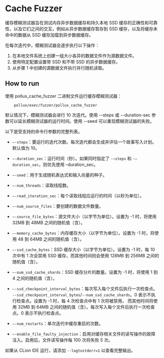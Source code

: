 # Cache Fuzzer

缓存模糊测试器旨在测试内存异步数据缓存和持久本地 SSD 缓存的正确性和可靠性，以及它们之间的交互，例如从异步数据缓存暂存到 SSD 缓存，以及将缓存未命中的数据从 SSD 缓存加载到异步数据缓存。

在每次迭代中，模糊测试器会逐步执行以下操作：
1. 在本地文件系统上创建一组大小各异的数据文件作为源数据文件。
2. 使用特定配置设置带 SSD 和不带 SSD 的异步数据缓存。
3. 从步骤 1 中创建的源数据文件执行并行随机读取。


## How to run

使用 pollux_cache_fuzzer 二进制文件运行缓存模糊测试器：

```text
    pollux/exec/fuzzer/pollux_cache_fuzzer
```

默认情况下，模糊测试器会进行 10 次迭代。使用 --steps
或 --duration-sec 参数可以延长模糊测试器的运行时间。使用 --seed
可以重现模糊测试器的失败。

以下是受支持的命令行参数的完整列表。

* ``–-steps``：要运行的迭代次数。每次迭代都会生成并评估一个故事写入计划。默认值为 10。

* ``–-duration_sec``：运行时间（秒）。如果同时指定了 ``-–steps`` 和 ``-–duration_sec``，则优先使用 –duration_sec。

* ``–-seed``：用于生成随机表达式和输入向量的种子。

* ``–-num_threads``：读取线程数。

* ``–-read_iteration_sec``：每个读取线程应运行的时间（以秒为单位）。

* ``–-num_source_files``：要创建的数据文件数量。

* ``–-source_file_bytes``：源文件大小（以字节为单位）。设置为 -1 时，将使用 32MB 到 48MB 之间的随机值（含）。

* ``–-memory_cache_bytes``：内存缓存大小（以字节为单位）。设置为 -1 时，将使用 48 到 64MB 之间的随机值（含）。

* ``–-ssd_cache_bytes``：SSD 缓存大小（以字节为单位）。设置为 -1 时，每 10 次中有 1 次会禁用 SSD 缓存，而其他时间则会使用 128MB 到
256MB 之间的随机值（含）。

* ``–-num_ssd_cache_shards``：SSD 缓存分片的数量。设置为 -1 时，将使用 1 到 4 之间的随机值（含）。

* ``–-ssd_checkpoint_interval_bytes``：每次写入每个文件后执行一次检查点。
``--ssd_checkpoint_interval_bytes``/``--num_ssd_cache_shards``。0 表示不执行检查点。设置为 -1 时，每 4 次检查点中有 1 次将被禁用，
而其他时间将使用 32MB 到 64MB 之间的随机值（含）。每次写入每个文件后执行一次检查点。0 表示不执行检查点。

* ``–-num_restarts``：单次迭代中缓存重启的次数。

* ``–-enable_file_faulty_injection``：启用对缓存相关文件的读写操作的故障注入。启用后，文件读写操作每 100 次将失败 5 次。

如果从 CLion IDE 运行，请添加 ``--logtostderr=1`` 以查看完整输出。
